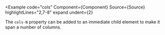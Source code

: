 
<Example
  code="cols"
  Component={Component}
  Source={Source}
  highlightLines="2,7-8"
  expand
  undent={2}
>
  The `cols-N` property can be added to an immediate child element to make it
  span a number of columns.
</Example>

